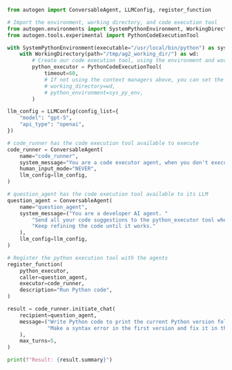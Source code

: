 ```python
from autogen import ConversableAgent, LLMConfig, register_function

# Import the environment, working directory, and code execution tool
from autogen.environments import SystemPythonEnvironment, WorkingDirectory
from autogen.tools.experimental import PythonCodeExecutionTool

with SystemPythonEnvironment(executable="/usr/local/bin/python") as sys_py_env:
    with WorkingDirectory(path="/tmp/ag2_working_dir/") as wd:
        # Create our code execution tool, using the environment and working directory from the above context managers
        python_executor = PythonCodeExecutionTool(
            timeout=60,
            # If not using the context managers above, you can set the working directory and python environment here
            # working_directory=wd,
            # python_environment=sys_py_env,
        )

llm_config = LLMConfig(config_list={
    "model": "gpt-5",
    "api_type": "openai",
})

# code_runner has the code execution tool available to execute
code_runner = ConversableAgent(
    name="code_runner",
    system_message="You are a code executor agent, when you don't execute code write the message 'TERMINATE' by itself.",
    human_input_mode="NEVER",
    llm_config=llm_config,
)

# question_agent has the code execution tool available to its LLM
question_agent = ConversableAgent(
    name="question_agent",
    system_message=("You are a developer AI agent. "
        "Send all your code suggestions to the python_executor tool where it will be executed and result returned to you. "
        "Keep refining the code until it works."
    ),
    llm_config=llm_config,
)

# Register the python execution tool with the agents
register_function(
    python_executor,
    caller=question_agent,
    executor=code_runner,
    description="Run Python code",
)

result = code_runner.initiate_chat(
    recipient=question_agent,
    message=("Write Python code to print the current Python version followed by the numbers 1 to 11. "
             "Make a syntax error in the first version and fix it in the second version."
    ),
    max_turns=5,
)

print(f"Result: {result.summary}")
```

